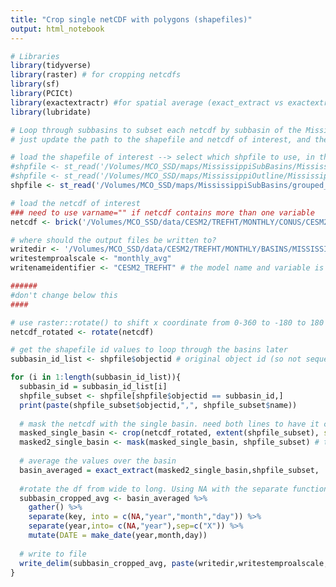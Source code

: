 ```yaml
---
title: "Crop single netCDF with polygons (shapefiles)"
output: html_notebook
---
```


```r
# Libraries
library(tidyverse)
library(raster) # for cropping netcdfs
library(sf)
library(PCICt)
library(exactextractr) #for spatial average (exact_extract vs exactextractr?)
library(lubridate)
```

```r
# Loop through subbasins to subset each netcdf by subbasin of the Mississippi River basin
# just update the path to the shapefile and netcdf of interest, and the write directory info

# load the shapefile of interest --> select which shpfile to use, in this case the Mississippi subbasins I have been using
#shpfile <- st_read('/Volumes/MCO_SSD/maps/MississippiSubBasins/MississippiSubBasins.shp') #all subbasins
#shpfile <- st_read('/Volumes/MCO_SSD/maps/MississippiOutline/MississippiOutline.shp') #entire basin
shpfile <- st_read('/Volumes/MCO_SSD/maps/MississippiSubBasins/grouped_east_west/grouped_east_west.shp') #combined into east/west subbasins

# load the netcdf of interest
### need to use varname="" if netcdf contains more than one variable
netcdf <- brick('/Volumes/MCO_SSD/data/CESM2/TREFHT/MONTHLY/CONUS/CESM2_CMIP6_TREFHT_monthly_ensmean_C_units.nc', varname="TREFHT") 

# where should the output files be written to?
writedir <- '/Volumes/MCO_SSD/data/CESM2/TREFHT/MONTHLY/BASINS/MISSISSIPPI/'
writestemproalscale <- "monthly_avg"
writenameidentifier <- "CESM2_TREFHT" # the model name and variable is probably a good choice (ex. "CESM_precip")
```


```r
######
#don't change below this
####

# use raster::rotate() to shift x coordinate from 0-360 to -180 to 180
netcdf_rotated <- rotate(netcdf)

# get the shapefile id values to loop through the basins later
subbasin_id_list <- shpfile$objectid # original object id (so not sequential)

for (i in 1:length(subbasin_id_list)){
  subbasin_id = subbasin_id_list[i]
  shpfile_subset <- shpfile[shpfile$objectid == subbasin_id,]
  print(paste(shpfile_subset$objectid,",", shpfile_subset$name))
  
  # mask the netcdf with the single basin. need both lines to have it crop to extent of polygon, rather than box.
  masked_single_basin <- crop(netcdf_rotated, extent(shpfile_subset), snap = "near") # these are gridded
  masked2_single_basin <- mask(masked_single_basin, shpfile_subset) # these are gridded
  
  # average the values over the basin
  basin_averaged = exact_extract(masked2_single_basin,shpfile_subset, 'mean')
  
  #rotate the df from wide to long. Using NA with the separate function excludes the values other than those listed
  subbasin_cropped_avg <- basin_averaged %>% 
    gather() %>% 
    separate(key, into = c(NA,"year","month","day")) %>%
    separate(year,into= c(NA,"year"),sep=c("X")) %>%
    mutate(DATE = make_date(year,month,day))
  
  # write to file
  write_delim(subbasin_cropped_avg, paste(writedir,writestemproalscale,"_",make.names(shpfile_subset$name),"_",writenameidentifier,".txt", sep = ''))
}
```

